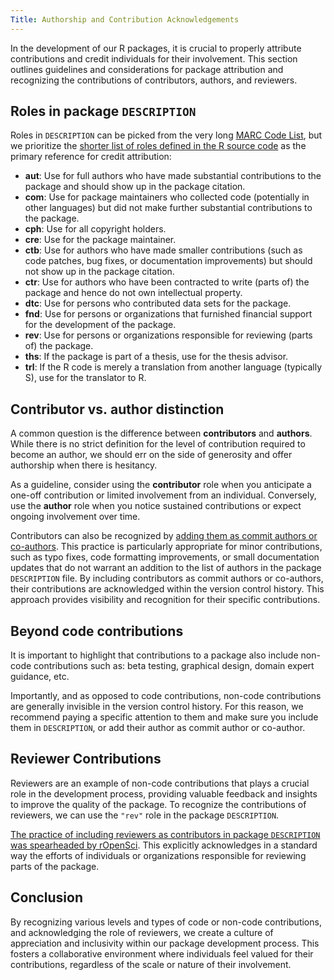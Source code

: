 ```yaml
---
Title: Authorship and Contribution Acknowledgements
---
```


In the development of our R packages, it is crucial to properly attribute contributions and credit individuals for their involvement. This section outlines guidelines and considerations for package attribution and recognizing the contributions of contributors, authors, and reviewers.

## Roles in package `DESCRIPTION`

Roles in `DESCRIPTION` can be picked from the very long [MARC Code List](https://www.loc.gov/marc/relators/relacode.html), but we prioritize the [shorter list of roles defined in the R source code](https://github.com/r-devel/r-svn/blob/dc6a7d6cf9582ca401b1fc386c86046974d34901/src/library/utils/R/sysdata.R#L28-L39) as the primary reference for credit attribution:

- **aut**: Use for full authors who have made substantial contributions to the package and should show up in the package citation.
- **com**: Use for package maintainers who collected code (potentially in other languages) but did not make further substantial contributions to the package.
- **cph**: Use for all copyright holders.
- **cre**: Use for the package maintainer.
- **ctb**: Use for authors who have made smaller contributions (such as code patches, bug fixes, or documentation improvements) but should not show up in the package citation.
- **ctr**: Use for authors who have been contracted to write (parts of) the package and hence do not own intellectual property.
- **dtc**: Use for persons who contributed data sets for the package.
- **fnd**: Use for persons or organizations that furnished financial support for the development of the package.
- **rev**: Use for persons or organizations responsible for reviewing (parts of) the package.
- **ths**: If the package is part of a thesis, use for the thesis advisor.
- **trl**: If the R code is merely a translation from another language (typically S), use for the translator to R.

## Contributor vs. author distinction

A common question is the difference between **contributors** and **authors**. While there is no strict definition for the level of contribution required to become an author, we should err on the side of generosity and offer authorship when there is hesitancy.

As a guideline, consider using the **contributor** role when you anticipate a one-off contribution or limited involvement from an individual. Conversely, use the **author** role when you notice sustained contributions or expect ongoing involvement over time.

Contributors can also be recognized by [adding them as commit authors or co-authors](https://github.blog/2018-01-29-commit-together-with-co-authors/). This practice is particularly appropriate for minor contributions, such as typo fixes, code formatting improvements, or small documentation updates that do not warrant an addition to the list of authors in the package `DESCRIPTION` file. By including contributors as commit authors or co-authors, their contributions are acknowledged within the version control history. This approach provides visibility and recognition for their specific contributions.

## Beyond code contributions

It is important to highlight that contributions to a package also include non-code contributions such as: beta testing, graphical design, domain expert guidance, etc.

Importantly, and as opposed to code contributions, non-code contributions are generally invisible in the version control history. For this reason, we recommend paying a specific attention to them and make sure you include them in `DESCRIPTION`, or add their author as commit author or co-author.

## Reviewer Contributions

Reviewers are an example of non-code contributions that plays a crucial role in the development process, providing valuable feedback and insights to improve the quality of the package. To recognize the contributions of reviewers, we can use the `"rev"` role in the package `DESCRIPTION`.

[The practice of including reviewers as contributors in package `DESCRIPTION` was spearheaded by rOpenSci](https://ropensci.org/blog/2018/03/16/thanking-reviewers-in-metadata/). This explicitly acknowledges in a standard way the efforts of individuals or organizations responsible for reviewing parts of the package.

## Conclusion

By recognizing various levels and types of code or non-code contributions, and acknowledging the role of reviewers, we create a culture of appreciation and inclusivity within our package development process. This fosters a collaborative environment where individuals feel valued for their contributions, regardless of the scale or nature of their involvement.
